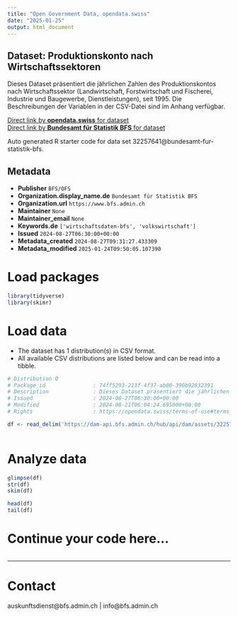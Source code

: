 ```yaml
---
title: "Open Government Data, opendata.swiss"
date: "2025-01-25"
output: html_document
---
```


## Dataset: Produktionskonto nach Wirtschaftssektoren

Dieses Dataset präsentiert die jährlichen Zahlen des Produktionskontos nach Wirtschaftssektor (Landwirtschaft, Forstwirtschaft und Fischerei, Industrie und Baugewerbe, Dienstleistungen), seit 1995. Die Beschreibungen der Variablen in der CSV-Datei sind im Anhang verfügbar.

[Direct link by **opendata.swiss** for dataset](https://opendata.swiss/de/dataset/produktionskonto-nach-wirtschaftssektoren4)<br>
[Direct link by **Bundesamt für Statistik BFS** for dataset](https://www.bfs.admin.ch/asset/de/ts-x-04.02.03.04)

Auto generated R starter code for data set 32257641@bundesamt-fur-statistik-bfs.

## Metadata

- **Publisher** `BFS/OFS`
- **Organization.display_name.de** `Bundesamt für Statistik BFS`
- **Organization.url** `https://www.bfs.admin.ch`
- **Maintainer** `None`
- **Maintainer_email** `None`
- **Keywords.de** `['wirtschaftsdaten-bfs', 'volkswirtschaft']`
- **Issued** `2024-08-27T06:30:00+00:00`
- **Metadata_created** `2024-08-27T09:31:27.433309`
- **Metadata_modified** `2025-01-24T09:50:05.107390`


# Load packages

```r

library(tidyverse)
library(skimr)

```

# Load data

-   The dataset has 1 distribution(s) in CSV format.
-   All available CSV distributions are listed below and can be read into a tibble.

```r

# Distribution 0
# Package_id               : 74ff5293-213f-4f37-ab80-390b92832391
# Description              : Dieses Dataset präsentiert die jährlichen Zahlen des Produktionskontos nach Wirtschaftssektor (Landwirtschaft, Forstwirtschaft und Fischerei, Industrie und Baugewerbe, Dienstleistungen), seit 1995. Die Beschreibungen der Variablen in der CSV-Datei sind im Anhang verfügbar.
# Issued                   : 2024-08-27T06:30:00+00:00
# Modified                 : 2024-08-21T06:04:24.695000+00:00
# Rights                   : https://opendata.swiss/terms-of-use#terms_by_ask

df <- read_delim('https://dam-api.bfs.admin.ch/hub/api/dam/assets/32257649/master')



```

# Analyze data

```r

glimpse(df)
str(df)
skim(df)

head(df)
tail(df)

```

# Continue your code here...

```r

```

------------------------------------------------------------------------

# Contact

auskunftsdienst@bfs.admin.ch | info@bfs.admin.ch
